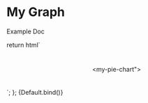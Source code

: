 
<Meta title="Components/My Pie Chart" component="my-pie-chart" />

# My Graph

Example Doc

  return html`<div style="padding: 5%; display: flex; justify-content: center;">
    <my-pie-chart"></my-pie-chart>
  </div>`;
};

<Canvas>
  <Story
    name="Default"
  >
    {Default.bind()}
  </Story>
</Canvas>
